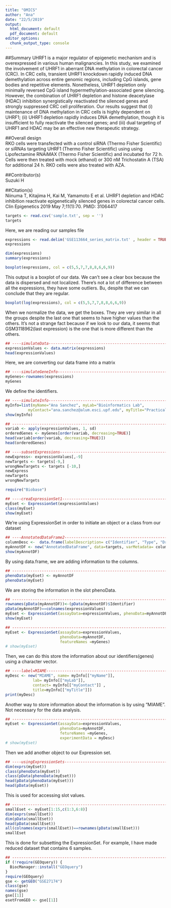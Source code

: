 ```yaml
---
title: "OMICS"
author: "Ana"
date: "22/5/2019"
output:
  html_document: default
  pdf_document: default
editor_options:
  chunk_output_type: console
---
```

##Summary
UHRF1 is a major regulator of epigenetic mechanism and is overexpressed in various human malignancies. In this study, we examined the involvement of UHRF1 in aberrant DNA methylation in colorectal cancer (CRC). In CRC cells, transient UHRF1 knockdown rapidly induced DNA demethylation across entire genomic regions, including CpG islands, gene bodies and repetitive elements. Nonetheless, UHRF1 depletion only minimally reversed CpG island hypermethylation-associated gene silencing. However, the combination of UHRF1 depletion and histone deacetylase (HDAC) inhibition synergistically reactivated the silenced genes and strongly suppressed CRC cell proliferation. Our results suggest that (i) maintenance of DNA methylation in CRC cells is highly dependent on UHRF1; (ii) UHRF1 depletion rapidly induces DNA demethylation, though it is insufficient to fully reactivate the silenced genes; and (iii) dual targeting of UHRF1 and HDAC may be an effective new therapeutic strategy.

##Overall design	
RKO cells were transfected with a control siRNA (Thermo Fisher Scientific) or siRNAs targeting UHRF1 (Thermo Fisher Scientific) using using Lipofectamine RNAiMAX (Thermo Fisher Scientific) and incubated for 72 h. Cells were then treated with mock (ethanol) or 300 nM Trichostatin A (TSA) for additional 24 h. RKO cells were also treated with AZA.

##Contributor(s)	
Suzuki H

##Citation(s)	
Niinuma T, Kitajima H, Kai M, Yamamoto E et al. UHRF1 depletion and HDAC inhibition reactivate epigenetically silenced genes in colorectal cancer cells. Clin Epigenetics 2019 May 7;11(1):70. PMID: 31064417

```r
targets <- read.csv('sample.txt', sep = '')
targets
```
Here, we are reading our samples file
```r
expressions <- read.delim('GSE113664_series_matrix.txt' , header = TRUE, row.names = 1)
expressions
```

```r
dim(expressions)
summary(expressions)

```

```r
boxplot(expressions, col = c(5,5,7,7,8,8,6,6,9))

```
This output is a boxplot of our data. We can't see a clear box because the data is dispersed and not localized. There's not a lot of  difference between all the expressions, they have some outliers. Bu, despite that we can conclude that they are regular.

```r
boxplot(log(expressions), col = c(5,5,7,7,8,8,6,6,9))

```
When we normalize the data, we get the boxes. They are very similar in all the groups despite the last one that seems to have higher values than the others. It's not a strange fact because if we look to our data, it seems that GSM3118962(last expression) is the one that is more different than the others.

```r
## ----simulateData--------------------------------------------------------
expressionValues <- data.matrix(expressions)
head(expressionValues)


```
Here, we are converting our data frame into a matrix


```r
## ----simulateGeneInfo----------------------------------------------------
myGenes<-rownames(expressions)
myGenes
```
We define the identifiers.


```r
## ----simulateInfo--------------------------------------------------------
myInfo=list(myName="Ana Sanchez", myLab="Bioinformatics Lab", 
          myContact="ana.sanchez@alum.esci.upf.edu", myTitle="Practical Exercise on ExpressionSets")
show(myInfo)
```


```r
## ------------------------------------------------------------------------
variab <- apply(expressionValues, 1, sd)
orderedGenes <- myGenes[order(variab, decreasing=TRUE)]
head(variab[order(variab, decreasing=TRUE)])
head(orderedGenes)

```

```r
## ----subsetExpressions---------------------------------------------------
newExpress<- expressionValues[,-9]
newTargets <- targets[-9,]
wrongNewTargets <- targets [-10,]
newExpress
newTargets
wrongNewTargets
```

```r
require("Biobase")
```

```r
## ----creaExpressionSet1--------------------------------------------------
myEset <- ExpressionSet(expressionValues)
class(myEset)
show(myEset)

```
We're using ExpressionSet in order to initiate an object or a class from our dataset

```r

## ----AnnotatedDataFrame2-------------------------------------------------
columnDesc <-  data.frame(labelDescription= c("Identifier", "Type", "Drug"))
myAnnotDF <- new("AnnotatedDataFrame", data=targets, varMetadata= columnDesc)
show(myAnnotDF)

```
By using data.frame, we are adding information to the columns.
```r
## ------------------------------------------------------------------------
phenoData(myEset) <- myAnnotDF 
phenoData(myEset)
```
We are storing the information in the slot phenoData.

```r

## ------------------------------------------------------------------------
rownames(pData(myAnnotDF))<-(pData(myAnnotDF)$Identifier)
pData(myAnnotDF)==colnames(expressionValues)
myEset <- ExpressionSet(assayData=expressionValues, phenoData=myAnnotDF)
show(myEset)

```

```r

## ------------------------------------------------------------------------
myEset <- ExpressionSet(assayData=expressionValues, 
                        phenoData=myAnnotDF, 
                        featureNames =myGenes)
# show(myEset)

```
Then, we can do this store the information about our identifiers(genes) using a character vector.

```r
## ----label=MIAME---------------------------------------------------------
myDesc <- new("MIAME", name= myInfo[["myName"]],
            lab= myInfo[["myLab"]],
            contact= myInfo[["myContact"]] ,
            title=myInfo[["myTitle"]])
print(myDesc)

```
Another way to store information about the information is by using "MIAME". Not necessary for the data analysis.

```r
## ------------------------------------------------------------------------
myEset <- ExpressionSet(assayData=expressionValues, 
                        phenoData=myAnnotDF,
                        fetureNames =myGenes,
                        experimentData = myDesc)
# show(myEset)
```
Then we add another object to our Expression set.
```r
## ----usingExpressionSets-------------------------------------------------
dim(exprs(myEset))
class(phenoData(myEset))
class(pData(phenoData(myEset)))
head(pData(phenoData(myEset)))
head(pData(myEset))

```
This is used for accessing slot values.

```r

## ------------------------------------------------------------------------
smallEset <- myEset[1:15,c(1:3,6:8)]
dim(exprs(smallEset))
dim(pData(smallEset))
head(pData(smallEset))
all(colnames(exprs(smallEset))==rownames(pData(smallEset)))
smallEset

```
This is done for subsetting the ExpressionSet.
For example, I have made reduced dataset that contains 6 samples.


```r
## ------------------------------------------------------------------------
if (!require(GEOquery)) {
  BiocManager::install("GEOquery")
}
require(GEOquery)
gse <- getGEO("GSE27174")
class(gse)
names(gse)
gse[[1]]
esetFromGEO <- gse[[1]]
```













